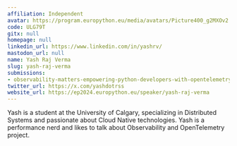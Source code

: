 ```yaml
---
affiliation: Independent
avatar: https://program.europython.eu/media/avatars/Picture400_g2MXOv2.jpg
code: ULG79T
gitx: null
homepage: null
linkedin_url: https://www.linkedin.com/in/yashrv/
mastodon_url: null
name: Yash Raj Verma
slug: yash-raj-verma
submissions:
- observability-matters-empowering-python-developers-with-opentelemetry
twitter_url: https://x.com/yashdotrss
website_url: https://ep2024.europython.eu/speaker/yash-raj-verma
---
```


Yash is a student at the University of Calgary, specializing in Distributed Systems and passionate about Cloud Native technologies. Yash is a performance nerd and likes to talk about Observability and OpenTelemetry project.
